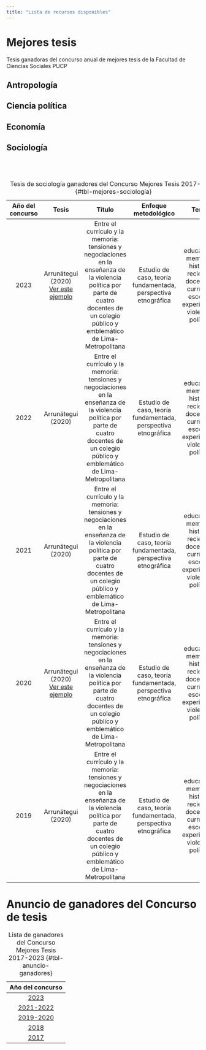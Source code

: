 ```yaml
---
title: "Lista de recursos disponibles"
---
```


# Mejores tesis

Tesis ganadoras del concurso anual de mejores tesis de la Facultad de Ciencias Sociales PUCP

## Antropología

## Ciencia política

## Economía

## Sociología
 &nbsp;
---
| Año del concurso | Tesis | Título | Enfoque metodológico | Tema |
|:-----------------:|:-----:|:------:|:---------------------:|:----:|
| 2023              | Arrunátegui (2020) <br> [Ver este ejemplo](/ej/arrunategui2020.qmd) | Entre el currículo y la memoria: tensiones y negociaciones en la enseñanza de la violencia política por parte de cuatro docentes de un colegio público y emblemático de Lima-Metropolitana | Estudio de caso, teoría fundamentada, perspectiva etnográfica | educación, memoria, historia reciente, docentes, currículo escolar, experiencia, violencia política |
| 2022              | Arrunátegui (2020) <br>  | Entre el currículo y la memoria: tensiones y negociaciones en la enseñanza de la violencia política por parte de cuatro docentes de un colegio público y emblemático de Lima-Metropolitana | Estudio de caso, teoría fundamentada, perspectiva etnográfica | educación, memoria, historia reciente, docentes, currículo escolar, experiencia, violencia política |
| 2021              | Arrunátegui (2020) <br>  | Entre el currículo y la memoria: tensiones y negociaciones en la enseñanza de la violencia política por parte de cuatro docentes de un colegio público y emblemático de Lima-Metropolitana | Estudio de caso, teoría fundamentada, perspectiva etnográfica | educación, memoria, historia reciente, docentes, currículo escolar, experiencia, violencia política |
| 2020              | Arrunátegui (2020) <br> [Ver este ejemplo](/ej/arrunategui2020.qmd) | Entre el currículo y la memoria: tensiones y negociaciones en la enseñanza de la violencia política por parte de cuatro docentes de un colegio público y emblemático de Lima-Metropolitana | Estudio de caso, teoría fundamentada, perspectiva etnográfica | educación, memoria, historia reciente, docentes, currículo escolar, experiencia, violencia política |
 2019              | Arrunátegui (2020) <br> | Entre el currículo y la memoria: tensiones y negociaciones en la enseñanza de la violencia política por parte de cuatro docentes de un colegio público y emblemático de Lima-Metropolitana | Estudio de caso, teoría fundamentada, perspectiva etnográfica | educación, memoria, historia reciente, docentes, currículo escolar, experiencia, violencia política 

: Tesis de sociología ganadores del Concurso Mejores Tesis 2017-2023 {#tbl-mejores-sociología}

# Anuncio de ganadores del Concurso de tesis

: Lista de ganadores del Concurso Mejores Tesis 2017-2023 {#tbl-anuncio-ganadores}

| Año del concurso |
|:-----------------:|
| [2023](https://facultad.pucp.edu.pe/ciencias-sociales/notas-de-prensa/felicitamos-a-los-las-ganadores-as-del-concurso-mejores-tesis-2023/) |
| [2021-2022](https://facultad.pucp.edu.pe/ciencias-sociales/notas-de-prensa/ganadores-concurso-mejores-tesis-2021-2022-de-la-facultad-de-ciencias-sociales/) |
| [2019-2020](https://facultad.pucp.edu.pe/ciencias-sociales/notas-de-prensa/anunciamos-a-los-y-las-ganadoras-del-concurso-extraordinario-de-mejores-tesis-defendidas-entre-1-de-octubre-del-2019-y-el-14-de-junio-del-2020/) |
| [2018](https://facultad.pucp.edu.pe/ciencias-sociales/notas-de-prensa/resultados-concurso-tesis-2018/) |
| [2017](https://facultad.pucp.edu.pe/ciencias-sociales/premiacion/ganadores-tesis-licenciatura/) |


